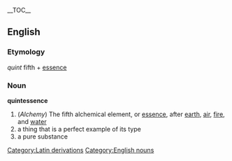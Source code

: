 {{wikipedia}}
__TOC__
== English ==
=== Etymology ===
''quint'' fifth + [[essence]]
[[Category:Latin derivations]]
=== Noun ===
[[Category:English nouns]]
'''quintessence'''
#(''Alchemy'') The fifth alchemical element, or [[essence]], after [[earth]], [[air]], [[fire]], and [[water]]
#a thing that is a perfect example of its type
#a pure substance